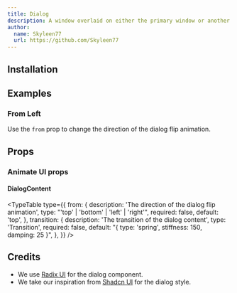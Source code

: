 ```yaml
---
title: Dialog
description: A window overlaid on either the primary window or another dialog window, rendering the content underneath inert.
author:
  name: Skyleen77
  url: https://github.com/Skyleen77
---
```


<ComponentPreview name="radix-dialog-demo" />

## Installation

<ComponentInstallation name="radix-dialog" />

## Examples

### From Left

Use the `from` prop to change the direction of the dialog flip animation.

<ComponentPreview name="radix-dialog-from-demo" />

## Props

<div className="flex flex-row gap-x-3">
  <ExternalLink
    href="https://www.radix-ui.com/primitives/docs/components/dialog"
    text="Docs"
  />
  <ExternalLink
    href="https://www.radix-ui.com/primitives/docs/components/dialog#api-reference"
    text="API Reference"
  />
</div>

### Animate UI props

#### DialogContent

<TypeTable
  type={{
    from: {
      description: 'The direction of the dialog flip animation',
      type: "'top' | 'bottom' | 'left' | 'right'",
      required: false,
      default: 'top',
    },
    transition: {
      description: 'The transition of the dialog content',
      type: 'Transition',
      required: false,
      default: "{ type: 'spring', stiffness: 150, damping: 25 }",
    },
  }}
/>

## Credits

- We use [Radix UI](https://www.radix-ui.com/primitives/docs/components/dialog) for the dialog component.
- We take our inspiration from [Shadcn UI](https://ui.shadcn.com/docs/components/dialog) for the dialog style.
